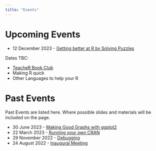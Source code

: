```yaml
---
title: "Events"
---
```



# Upcoming Events

- 12 December 2023 - [Getting better at R by Solving Puzzles](events/advent_of_code_2023.qmd)

Dates TBC: 

- [TeacheR Book Club](events/teacher_book_club.qmd)
- Making R quick
- Other Languages to help your R

# Past Events

Past Events are listed here.
Where possible slides and materials will be included on the page.


- 30 June 2023 - [Making Good Graphs with ggplot2](events/making_good_graphs.qmd)
- 22 March 2023 - [Running your own CRAN](events/running_your_own_cran.qmd)
- 29 November 2022 - [Debugging](events/debugging.qmd)
- 24 August 2022 - [Inaugural Meeting](events/inaugural.qmd)